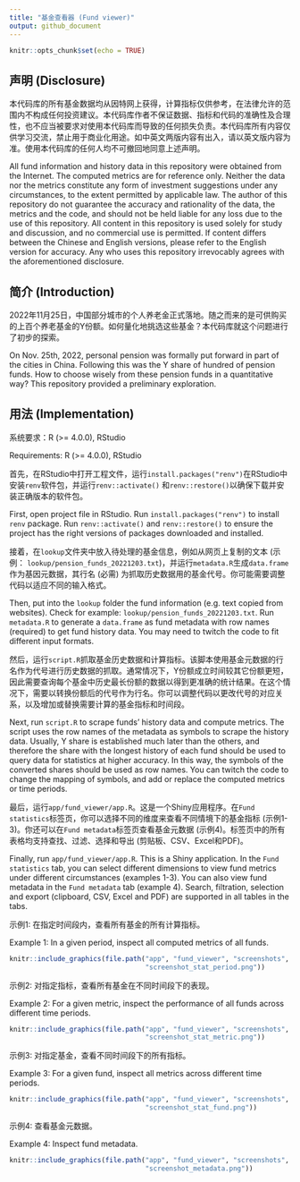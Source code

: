 ```yaml
---
title: "基金查看器 (Fund viewer)"
output: github_document
---
```


```r
knitr::opts_chunk$set(echo = TRUE)
```

## 声明 (Disclosure)

本代码库的所有基金数据均从因特网上获得，计算指标仅供参考，在法律允许的范围内不构成任何投资建议。本代码库作者不保证数据、指标和代码的准确性及合理性，也不应当被要求对使用本代码库而导致的任何损失负责。本代码库所有内容仅供学习交流，禁止用于商业化用途。如中英文两版内容有出入，请以英文版内容为准。使用本代码库的任何人均不可撤回地同意上述声明。

All fund information and history data in this repository were obtained from the Internet. The computed metrics are for reference only. Neither the data nor the metrics constitute any form of investment suggestions under any circumstances, to the extent permitted by applicable law. The author of this repository do not guarantee the accuracy and rationality of the data, the metrics and the code, and should not be held liable for any loss due to the use of this repository. All content in this repository is used solely for study and discussion, and no commercial use is permitted. If content differs between the Chinese and English versions, please refer to the English version for accuracy. Any who uses this repository irrevocably agrees with the aforementioned disclosure.

## 简介 (Introduction)

2022年11月25日，中国部分城市的个人养老金正式落地。随之而来的是可供购买的上百个养老基金的Y份额。如何量化地挑选这些基金？本代码库就这个问题进行了初步的探索。

On Nov. 25th, 2022, personal pension was formally put forward in part of the cities in China. Following this was the Y share of hundred of pension funds. How to choose wisely from these pension funds in a quantitative way? This repository provided a preliminary exploration.

## 用法 (Implementation)

系统要求：R (>= 4.0.0), RStudio

Requirements: R (>= 4.0.0), RStudio

首先，在RStudio中打开工程文件，运行`install.packages("renv")`在RStudio中安装`renv`软件包，并运行`renv::activate()` 和`renv::restore()`以确保下载并安装正确版本的软件包。

First, open project file in RStudio. Run `install.packages("renv")` to install `renv` package. Run `renv::activate()` and `renv::restore()` to ensure the project has the right versions of packages downloaded and installed.

接着，在`lookup`文件夹中放入待处理的基金信息，例如从网页上复制的文本 (示例： `lookup/pension_funds_20221203.txt`)，并运行`metadata.R`生成`data.frame`作为基因元数据，其行名 (必需) 为抓取历史数据用的基金代号。你可能需要调整代码以适应不同的输入格式。

Then, put into the `lookup` folder the fund information (e.g. text copied from websites). Check for example: `lookup/pension_funds_20221203.txt`. Run `metadata.R` to generate a `data.frame` as fund metadata with row names (required) to get fund history data. You may need to twitch the code to fit different input formats.

然后，运行`script.R`抓取基金历史数据和计算指标。该脚本使用基金元数据的行名作为代号进行历史数据的抓取。通常情况下，Y份额成立时间较其它份额更短，因此需要查询每个基金中历史最长份额的数据以得到更准确的统计结果。在这个情况下，需要以转换份额后的代号作为行名。你可以调整代码以更改代号的对应关系，以及增加或替换需要计算的基金指标和时间段。

Next, run `script.R` to scrape funds' history data and compute metrics. The script uses the row names of the metadata as symbols to scrape the history data. Usually, Y share is established much later than the others, and therefore the share with the longest history of each fund should be used to query data for statistics at higher accuracy. In this way, the symbols of the converted shares should be used as row names. You can twitch the code to change the mapping of symbols, and add or replace the computed metrics or time periods.

最后，运行`app/fund_viewer/app.R`。这是一个Shiny应用程序。在`Fund statistics`标签页，你可以选择不同的维度来查看不同情境下的基金指标 (示例1-3)。你还可以在`Fund metadata`标签页查看基金元数据 (示例4)。标签页中的所有表格均支持查找、过滤、选择和导出 (剪贴板、CSV、Excel和PDF)。

Finally, run `app/fund_viewer/app.R`. This is a Shiny application. In the `Fund statistics` tab, you can select different dimensions to view fund metrics under different circumstances (examples 1-3). You can also view fund metadata in the `Fund metadata` tab (example 4). Search, filtration, selection and export (clipboard, CSV, Excel and PDF) are supported in all tables in the tabs.

示例1: 在指定时间段内，查看所有基金的所有计算指标。

Example 1: In a given period, inspect all computed metrics of all funds.

```r
knitr::include_graphics(file.path("app", "fund_viewer", "screenshots",
                                  "screenshot_stat_period.png"))
```

示例2: 对指定指标，查看所有基金在不同时间段下的表现。

Example 2: For a given metric, inspect the performance of all funds across different time periods.

```r
knitr::include_graphics(file.path("app", "fund_viewer", "screenshots",
                                  "screenshot_stat_metric.png"))
```

示例3: 对指定基金，查看不同时间段下的所有指标。

Example 3: For a given fund, inspect all metrics across different time periods.

```r
knitr::include_graphics(file.path("app", "fund_viewer", "screenshots",
                                  "screenshot_stat_fund.png"))
```

示例4: 查看基金元数据。

Example 4: Inspect fund metadata.

```r
knitr::include_graphics(file.path("app", "fund_viewer", "screenshots",
                                  "screenshot_metadata.png"))
```

